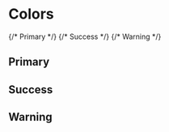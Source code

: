 

<Meta title="Colors" />

# Colors

<ColorPalette>
  {/* Primary */}
  <ColorItem
    title="Primary"
    subtitle="background"
    colors={[lightTheme.background]}
  />
  <ColorItem title="Primary" subtitle="accent1" colors={[lightTheme.accent1]} />
  <ColorItem title="Primary" subtitle="accent2" colors={[lightTheme.accent2]} />
  <ColorItem title="Primary" subtitle="accent3" colors={[lightTheme.accent3]} />
  <ColorItem title="Primary" subtitle="accent4" colors={[lightTheme.accent4]} />
  <ColorItem title="Primary" subtitle="accent5" colors={[lightTheme.accent5]} />
  <ColorItem title="Primary" subtitle="accent6" colors={[lightTheme.accent6]} />
  <ColorItem title="Primary" subtitle="accent7" colors={[lightTheme.accent7]} />
  <ColorItem title="Primary" subtitle="accent8" colors={[lightTheme.accent8]} />
  <ColorItem
    title="Primary"
    subtitle="foreground"
    colors={[lightTheme.foreground]}
  />
  {/* Success */}
  <ColorItem title="Success" subtitle="success" colors={[lightTheme.success]} />
  <ColorItem
    title="Success"
    subtitle="success10"
    colors={[lightTheme.success10]}
  />
  {/* Warning */}
  <ColorItem title="Warning" subtitle="warning" colors={[lightTheme.warning]} />
  <ColorItem
    title="Warning"
    subtitle="warning10"
    colors={[lightTheme.warning10]}
  />
</ColorPalette>

## Primary

<ColorPalette>
  <ColorItem
    title="Primary"
    subtitle="Light mode"
    colors={[
      lightTheme.background,
      lightTheme.accent1,
      lightTheme.accent2,
      lightTheme.accent3,
      lightTheme.accent4,
      lightTheme.accent5,
      lightTheme.accent6,
      lightTheme.accent7,
      lightTheme.accent8,
      lightTheme.foreground,
    ]}
  />
</ColorPalette>

## Success

<ColorPalette>
  <ColorItem
    title="Success"
    colors={[lightTheme.success, lightTheme.success10]}
  />
</ColorPalette>

## Warning

<ColorPalette>
  <ColorItem
    title="Warning"
    colors={[lightTheme.warning, lightTheme.warning10]}
  />
</ColorPalette>
